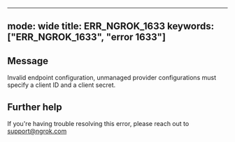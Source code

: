 
---
mode: wide
title: ERR_NGROK_1633
keywords: ["ERR_NGROK_1633", "error 1633"]
---

## Message
Invalid endpoint configuration, unmanaged provider configurations must specify a client ID and a client secret.




## Further help
If you're having trouble resolving this error, please reach out to [support@ngrok.com](mailto:support@ngrok.com?subject=Help%20with%20ERR_NGROK_1633)

